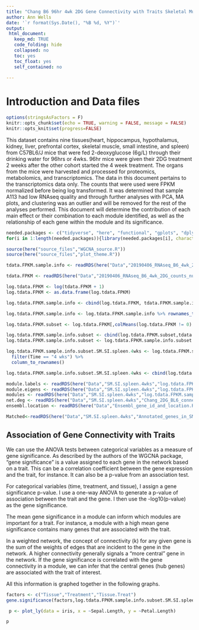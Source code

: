 ```yaml
---
title: "Chang B6 96hr 4wk 2DG Gene Connectivity with Traits Skeletal Muscle, Small Intestine, and Spleen 4 wks"
author: Ann Wells
date: '`r format(Sys.Date(), "%B %d, %Y")`'
output:
 html_document:
   keep_md: TRUE
   code_folding: hide
   collapsed: no
   toc: yes
   toc_float: yes
   self_contained: no
   
---
```


<link rel="stylesheet" type="text/css" href="https://cdn.datatables.net/1.10.5/css/jquery.dataTables.min.css">
<script src="https://code.jquery.com/jquery-2.1.2.min.js"></script>
<script src="https://cdn.datatables.net/1.10.5/js/jquery.dataTables.min.js"></script>

<script type="text/javascript">
         $(document).ready(function() {
             $("table").DataTable();
         } );
</script>

# Introduction and Data files

```r
options(stringsAsFactors = F)
knitr::opts_chunk$set(echo = TRUE, warning = FALSE, message = FALSE)
knitr::opts_knit$set(progress=FALSE)
```

This dataset contains nine tissues(heart, hippocampus, hypothalamus, kidney, liver, prefrontal cortex, skeletal muscle, small intestine, and spleen) from C57BL6/J mice that were fed 2-deoxyglucose (6g/L) through their drinking water for 96hrs or 4wks. 96hr mice were given their 2DG treatment 2 weeks after the other cohort started the 4 week treatment. The organs from the mice were harvested and processed for proteomics, metabolomics, and transcriptomics. The data in this document pertains to the transcriptomics data only. The counts that were used were FPKM normalized before being log transformed. It was determined that sample A113 had low RNAseq quality and through further analyses with PCA, MA plots, and clustering was an outlier and will be removed for the rest of the analyses performed. This document will determine the contribution of each main effect or their combination to each module identified, as well as the relationship of each gene within the module and its significance.

```r
needed.packages <- c("tidyverse", "here", "functional", "gplots", "dplyr", "GeneOverlap", "R.utils", "reshape2","magrittr","data.table", "RColorBrewer","preprocessCore", "ARTool","emmeans", "phia", "gProfileR", "WGCNA","plotly", "pheatmap","cowplot","downloadthis")
for(i in 1:length(needed.packages)){library(needed.packages[i], character.only = TRUE)}

source(here("source_files","WGCNA_source.R"))
source(here("source_files","plot_theme.R"))

```

```r
tdata.FPKM.sample.info <- readRDS(here("Data","20190406_RNAseq_B6_4wk_2DG_counts_phenotypes.RData"))

tdata.FPKM <- readRDS(here("Data","20190406_RNAseq_B6_4wk_2DG_counts_numeric.RData"))

log.tdata.FPKM <- log(tdata.FPKM + 1)
log.tdata.FPKM <- as.data.frame(log.tdata.FPKM)

log.tdata.FPKM.sample.info <- cbind(log.tdata.FPKM, tdata.FPKM.sample.info[,27238:27240])

log.tdata.FPKM.sample.info <- log.tdata.FPKM.sample.info %>% rownames_to_column() %>% filter(rowname != "A113") %>% column_to_rownames()

log.tdata.FPKM.subset <- log.tdata.FPKM[,colMeans(log.tdata.FPKM != 0) > 0.5] 

log.tdata.FPKM.sample.info.subset <- cbind(log.tdata.FPKM.subset,tdata.FPKM.sample.info[,27238:27240])
log.tdata.FPKM.sample.info.subset <- log.tdata.FPKM.sample.info.subset %>% rownames_to_column() %>% filter(rowname != "A113") %>% column_to_rownames()

log.tdata.FPKM.sample.info.subset.SM.SI.spleen.4wks <- log.tdata.FPKM.sample.info.subset %>% rownames_to_column() %>% filter(Tissue %in% c("Skeletal Muscle","Small Intestine","Spleen")) %>%
  filter(Time == "4 wks") %>%
  column_to_rownames()

log.tdata.FPKM.sample.info.subset.SM.SI.spleen.4wks <- cbind(log.tdata.FPKM.sample.info.subset.SM.SI.spleen.4wks, Tissue.Treat = paste(log.tdata.FPKM.sample.info.subset.SM.SI.spleen.4wks$Tissue,log.tdata.FPKM.sample.info.subset.SM.SI.spleen.4wks$Treatment))

module.labels <- readRDS(here("Data","SM.SI.spleen.4wks","log.tdata.FPKM.sample.info.subset.SM.SI.spleen.4wks.WGCNA.module.labels.RData"))
module.eigens <- readRDS(here("Data","SM.SI.spleen.4wks","log.tdata.FPKM.sample.info.subset.SM.SI.spleen.4wks.WGCNA.module.eigens.RData"))
modules <- readRDS(here("Data","SM.SI.spleen.4wks","log.tdata.FPKM.sample.info.subset.SM.SI.spleen.4wks.WGCNA.module.membership.RData"))
net.deg <- readRDS(here("Data","SM.SI.spleen.4wks","Chang_2DG_BL6_connectivity_SM_SI_spleen_4wks.RData"))
ensembl.location <- readRDS(here("Data","Ensembl_gene_id_and_location.RData"))

Matched<-readRDS(here("Data","SM.SI.spleen.4wks","Annotated_genes_in_SM_SI_spleen_4wks_WGCNA_Chang_B6_96hr_4wk.RData"))

```

## Association of Gene Connectivity with Traits {.tabset .tabset-fade .tabset-pills}

We can use the ANOVA tests between categorical variables as a measure of gene significance. As described by the authors of the WGCNA package, “gene significance” is a value assigned to each gene in the network based on a trait. This can be a correlation coefficient between the gene expression and the trait, for instance. It can also be a p-value from an association test.

For categorical variables (time, treatment, and tissue), I assign a gene significance p-value. I use a one-way ANOVA to generate a p-value of association between the trait and the gene. I then use the -log10(p-value) as the gene significance.

The mean gene significance in a module can inform which modules are important for a trait. For instance, a module with a high mean gene significance contains many genes that are associated with the trait.

In a weighted network, the concept of connectivity (k) for any given gene is the sum of the weights of edges that are incident to the gene in the network. A higher connectivity generally signals a “more central” gene in the network. If the gene significance is correlated with the gene connectivity in a module, we can infer that the central genes (hub genes) are associated with the trait of interest.

All this information is graphed together in the following graphs.

```r
factors <- c("Tissue","Treatment","Tissue.Treat")
gene.significance(factors,log.tdata.FPKM.sample.info.subset.SM.SI.spleen.4wks, modules)
```

```r
 p <- plot_ly(data = iris, x = ~Sepal.Length, y = ~Petal.Length)

p
```